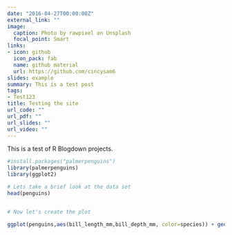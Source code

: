 ```yaml
---
date: "2016-04-27T00:00:00Z"
external_link: ""
image:
  caption: Photo by rawpixel on Unsplash
  focal_point: Smart
links:
- icon: github
  icon_pack: fab
  name: github material
  url: https://github.com/cincysam6
slides: example
summary: This is a test post
tags:
- Test123
title: Testing the site
url_code: ""
url_pdf: ""
url_slides: ""
url_video: ""
---
```


This is a test of R Blogdown projects. 
```r
#install.packages("palmerpenguins")
library(palmerpenguins)
library(ggplot2)

# Lets take a brief look at the data set
head(penguins)


# Now let's create the plot

ggplot(penguins,aes(bill_length_mm,bill_depth_mm, color=species)) + geom_point()
```
